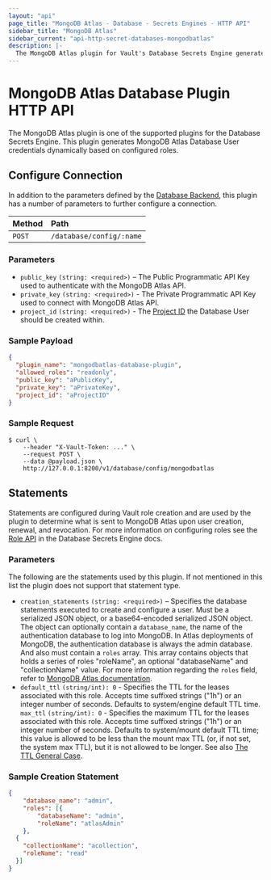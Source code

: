 ```yaml
---
layout: "api"
page_title: "MongoDB Atlas - Database - Secrets Engines - HTTP API"
sidebar_title: "MongoDB Atlas"
sidebar_current: "api-http-secret-databases-mongodbatlas"
description: |-
  The MongoDB Atlas plugin for Vault's Database Secrets Engine generates MongoDB Database User credentials for MongoDB Atlas.
---
```


# MongoDB Atlas Database Plugin HTTP API

The MongoDB Atlas plugin is one of the supported plugins for the Database
Secrets Engine. This plugin generates MongoDB Atlas Database User credentials dynamically based on
configured roles.


## Configure Connection

In addition to the parameters defined by the [Database
Backend](/api/secret/databases/index.html#configure-connection), this plugin
has a number of parameters to further configure a connection.

| Method   | Path                         |
| :--------------------------- | :--------------------- |
| `POST`   | `/database/config/:name`     |

### Parameters

- `public_key` `(string: <required>)` – The Public Programmatic API Key used to authenticate with the MongoDB Atlas API.
- `private_key` `(string: <required>)` - The Private Programmatic API Key used to connect with MongoDB Atlas API.
- `project_id` `(string: <required>)` - The [Project ID](https://docs.atlas.mongodb.com/api/#project-id) the Database User should be created within.

### Sample Payload

```json
{
  "plugin_name": "mongodbatlas-database-plugin",
  "allowed_roles": "readonly",
  "public_key": "aPublicKey",
  "private_key": "aPrivateKey",
  "project_id": "aProjectID"
}
```

### Sample Request

```
$ curl \
    --header "X-Vault-Token: ..." \
    --request POST \
    --data @payload.json \
    http://127.0.0.1:8200/v1/database/config/mongodbatlas
```

## Statements

Statements are configured during Vault role creation and are used by the plugin to
determine what is sent to MongoDB Atlas upon user creation, renewal, and
revocation. For more information on configuring roles see the [Role API](/api/secret/databases/index.html#create-role)
in the Database Secrets Engine docs.

### Parameters

The following are the statements used by this plugin. If not mentioned in this
list the plugin does not support that statement type.

- `creation_statements` `(string: <required>)` – Specifies the database
  statements executed to create and configure a user. Must be a
  serialized JSON object, or a base64-encoded serialized JSON object.
  The object can optionally contain a `database_name`, the name of
  the authentication database to log into MongoDB. In Atlas deployments of
  MongoDB, the authentication database is always the admin database. And
  also must contain a `roles` array. This array contains objects that holds
  a series of roles "roleName", an optional "databaseName" and "collectionName"
  value. For more information regarding the `roles` field, refer to
  [MongoDB Atlas documentation](https://docs.atlas.mongodb.com/reference/api/database-users-create-a-user/).
- `default_ttl` `(string/int): 0` - Specifies the TTL for the leases associated with this role.
  Accepts time suffixed strings ("1h") or an integer number of seconds. Defaults to system/engine default TTL time.
  `max_ttl` `(string/int): 0` - Specifies the maximum TTL for the leases associated with this role. Accepts time
  suffixed strings ("1h") or an integer number of seconds. Defaults to system/mount default TTL time; this value
  is allowed to be less than the mount max TTL (or, if not set, the system max TTL),
  but it is not allowed to be longer. See also [The TTL General Case](https://www.vaultproject.io/docs/concepts/tokens.html#the-general-case).


### Sample Creation Statement

```json
{
	"database_name": "admin",
	"roles": [{
		"databaseName": "admin",
		"roleName": "atlasAdmin"
	},
  {
    "collectionName": "acollection",
    "roleName": "read"
  }]
}
```
